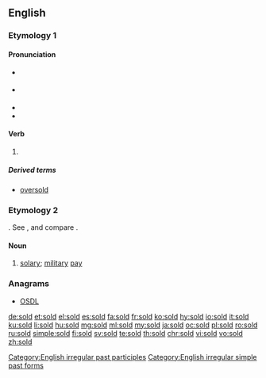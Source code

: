 {{also|şold}}
==English==

===Etymology 1===

====Pronunciation====
* {{a|RP}} {{IPA|/ˈsəʊld/|lang=en}}
* {{a|GenAm}} {{IPA|/ˈsoʊld/|lang=en}}
* {{audio|en-us-sold.ogg|Audio (US)|lang=en}}
* {{rhymes|əʊld|lang=en}}

====Verb====
{{head|en|verb form}}

# {{en-past of|sell}}

=====Derived terms=====
* [[oversold]]

===Etymology 2===
{{etyl|fr|en}} {{term|solde|lang=fr}}. See {{term|soldier|lang=en}}, and compare {{term|sou|lang=en}}.

====Noun====
{{en-noun|?}}

# {{context|obsolete|lang=en}} [[solary]]; [[military]] [[pay]]
#: {{rfquotek|Spenser}}

{{Webster 1913}}

===Anagrams===
* [[OSDL#English|OSDL]]

[[Category:English irregular past participles]]
[[Category:English irregular simple past forms]]

[[de:sold]]
[[et:sold]]
[[el:sold]]
[[es:sold]]
[[fa:sold]]
[[fr:sold]]
[[ko:sold]]
[[hy:sold]]
[[io:sold]]
[[it:sold]]
[[ku:sold]]
[[li:sold]]
[[hu:sold]]
[[mg:sold]]
[[ml:sold]]
[[my:sold]]
[[ja:sold]]
[[oc:sold]]
[[pl:sold]]
[[ro:sold]]
[[ru:sold]]
[[simple:sold]]
[[fi:sold]]
[[sv:sold]]
[[te:sold]]
[[th:sold]]
[[chr:sold]]
[[vi:sold]]
[[vo:sold]]
[[zh:sold]]